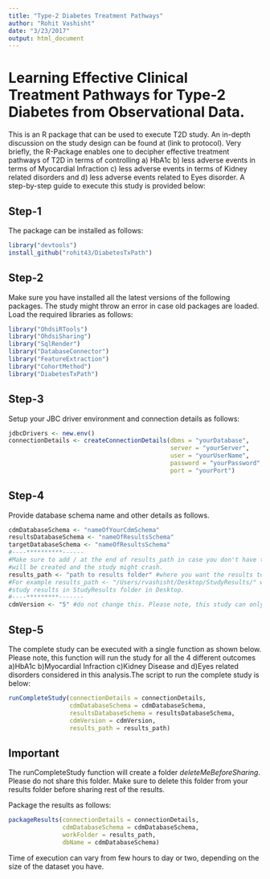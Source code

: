 ```yaml
---
title: "Type-2 Diabetes Treatment Pathways"
author: "Rohit Vashisht"
date: "3/23/2017"
output: html_document
---
```

# Learning Effective Clinical Treatment Pathways for Type-2 Diabetes from Observational Data.
This is an R package that can be used to execute T2D study. An in-depth discussion on the study design can be found at (link to protocol). Very briefly, the R-Package enables one to decipher effective treatment pathways of T2D in terms of controlling a) HbA1c b) less adverse events in terms of Myocardial Infraction c) less adverse events in terms of Kidney related disorders and d) less adverse events related to Eyes disorder. A step-by-step guide to execute this study is provided below: 

## Step-1
The package can be installed as follows:
```r
library("devtools")
install_github("rohit43/DiabetesTxPath")
```

## Step-2
Make sure you have installed all the latest versions of the following packages. The study might throw an error in case old packages are loaded. 
Load the required libraries as follows:

```r
library("OhdsiRTools")
library("OhdsiSharing")
library("SqlRender")
library("DatabaseConnector")
library("FeatureExtraction")
library("CohortMethod")
library("DiabetesTxPath")
```
## Step-3
Setup your JBC driver environment and connection details as follows:
```r
jdbcDrivers <- new.env()
connectionDetails <- createConnectionDetails(dbms = "yourDatabase", 
                                             server = "yourServer",
                                             user = "yourUserName", 
                                             password = "yourPassword",
                                             port = "yourPort")
```

## Step-4
Provide database schema name and other details as follows.

```r
cdmDatabaseSchema <- "nameOfYourCdmSchema"
resultsDatabaseSchema <- "nameOfResultsSchema"
targetDatabaseSchema <- "nameOfResultsSchema"
#----**********------
#Make sure to add / at the end of results_path in case you don't have that otherwise no folder 
#will be created and the study might crash.
results_path <- "path to results folder" #where you want the results to be saved.
#For example results_path <- "/Users/rvashisht/Desktop/StudyResults/" will save the
#study results in StudyResults folder in Desktop.
#----*********-------
cdmVersion <- "5" #do not change this. Please note, this study can only be executed on CDMV5 
```

## Step-5
The complete study can be executed with a single function as shown below. Please note, this function will run the study for all the 4 different outcomes a)HbA1c b)Myocardial Infraction c)Kidney Disease and d)Eyes related disorders considered in this analysis.The script to run the complete study is below:

```r
runCompleteStudy(connectionDetails = connectionDetails,
                 cdmDatabaseSchema = cdmDatabaseSchema,
                 resultsDatabaseSchema = resultsDatabaseSchema,
                 cdmVersion = cdmVersion,
                 results_path = results_path)
```
## Important
The runCompleteStudy function will create a folder *deleteMeBeforeSharing*.
Please do not share this folder. Make sure to delete this folder from your 
results folder before sharing rest of the results.


Package the results as follows:
```r
packageResults(connectionDetails = connectionDetails, 
               cdmDatabaseSchema = cdmDatabaseSchema, 
               workFolder = results_path, 
               dbName = cdmDatabaseSchema)
```

Time of execution can vary from few hours to day or two, depending on the size of the dataset you have. 

